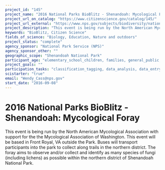 ```yaml
---
project_id: "145"
project_name: "2016 National Parks BioBlitz - Shenandoah: Mycological Foray"
project_url_on_catalog: "https://www.citizenscience.gov/catalog/145/"
project_url_external: "https://www.nps.gov/subjects/biodiversity/national-parks-bioblitz.htm"
project_description: "This event is being run by the North American Mycological Association with support for the the Mycological Association of Washington. This event will be based in Front Royal, VA outside the Park. Buses will transport participants into the park to collect along trails in the northern district. The foray aims to observe and/or collect and identify as many species of fungi (including lichens) as possible within the northern district of Shenandoah National Park."
keywords: "BioBlitz, Citizen Science"
fields_of_science: "Biology, Education, Nature and outdoors"
project_status: "complete"
agency_sponsor: "National Park Service (NPS)"
agency_sponsor_other: ""
geographic_scope: "Shenandoah National Park"
participant_age: "elementary_school_children, families, general_public, middle_school_children, targeted_group, teens"
project_goals: ""
participation_tasks: "classification_tagging, data_analysis, data_entry, finding_entities, identification, learning, observation, site_selection_description, specimen_sample_collection"
scistarter: "true"
email: "Wendy_Cass@nps.gov"
start_date: "2016-09-08"
---
```


# 2016 National Parks BioBlitz - Shenandoah: Mycological Foray

This event is being run by the North American Mycological Association with support for the the Mycological Association of Washington. This event will be based in Front Royal, VA outside the Park. Buses will transport participants into the park to collect along trails in the northern district. The foray aims to observe and/or collect and identify as many species of fungi (including lichens) as possible within the northern district of Shenandoah National Park.
